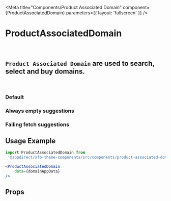 

<Meta
    title="Components/Product Associated Domain"
    component={ProductAssociatedDomain}
    parameters={{
        layout: 'fullscreen'
    }}
/>

# ProductAssociatedDomain
<br />

## `Product Associated Domain` are used to search, select and buy domains.
<br />

### Default
<Canvas>
    <Story name="Default">
        <div style={{ width: '100%' }}>
            <ProductAssociatedDomainComponent
                data={productDomainAppMock}
                fetchSuggestions={fetchSuggestionsMock}
            />
        </div>
    </Story>
</Canvas>

### Always empty suggestions
<Canvas>
    <Story name="Empty Suggestion">
        <div style={{ width: '100%' }}>
            <ProductAssociatedDomainComponent
                data={productDomainAppMock}
                fetchSuggestions={fetchEmptySuggestionsMock}
            />
        </div>
    </Story>
</Canvas>

### Failing fetch suggestions
<Canvas>
    <Story name="Failing fetch">
        <div style={{ width: '100%' }}>
            <ProductAssociatedDomainComponent
                data={productDomainAppMock}
                fetchSuggestions={failedFetchSuggestionsMock}
            />
        </div>
    </Story>
</Canvas>

## Usage Example
<CollapsibleJsonSnippet
    summary="domainAppData"
    code={productDomainAppMock}
/>

```jsx
import ProductAssociatedDomain from
 '@appdirect/sfb-theme-components/src/components/product-associated-domain/ProductAssociatedDomain';

<ProductAssociatedDomain
    data={domainAppData}
/>

```

## Props
<ArgsTable of={ProductAssociatedDomain} />
